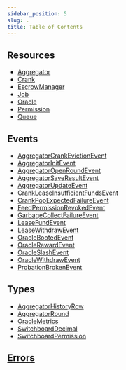 ```yaml
---
sidebar_position: 5
slug: .
title: Table of Contents
---
```


## Resources

- [Aggregator](/aptos/idl/resources/Aggregator)
- [Crank](/aptos/idl/resources/Crank)
- [EscrowManager](/aptos/idl/resources/EscrowManager)
- [Job](/aptos/idl/resources/Job)
- [Oracle](/aptos/idl/resources/Oracle)
- [Permission](/aptos/idl/resources/Permission)
- [Queue](/aptos/idl/resources/Queue)

## Events

- [AggregatorCrankEvictionEvent](/aptos/idl/events/AggregatorCrankEvictionEvent)
- [AggregatorInitEvent](/aptos/idl/events/AggregatorInitEvent)
- [AggregatorOpenRoundEvent](/aptos/idl/events/AggregatorOpenRoundEvent)
- [AggregatorSaveResultEvent](/aptos/idl/events/AggregatorSaveResultEvent)
- [AggregatorUpdateEvent](/aptos/idl/events/AggregatorUpdateEvent)
- [CrankLeaseInsufficientFundsEvent](/aptos/idl/events/CrankLeaseInsufficientFundsEvent)
- [CrankPopExpectedFailureEvent](/aptos/idl/events/CrankPopExpectedFailureEvent)
- [FeedPermissionRevokedEvent](/aptos/idl/events/FeedPermissionRevokedEvent)
- [GarbageCollectFailureEvent](/aptos/idl/events/GarbageCollectFailureEvent)
- [LeaseFundEvent](/aptos/idl/events/LeaseFundEvent)
- [LeaseWithdrawEvent](/aptos/idl/events/LeaseWithdrawEvent)
- [OracleBootedEvent](/aptos/idl/events/OracleBootedEvent)
- [OracleRewardEvent](/aptos/idl/events/OracleRewardEvent)
- [OracleSlashEvent](/aptos/idl/events/OracleSlashEvent)
- [OracleWithdrawEvent](/aptos/idl/events/OracleWithdrawEvent)
- [ProbationBrokenEvent](/aptos/idl/events/ProbationBrokenEvent)

## Types

- [AggregatorHistoryRow](/aptos/idl/types/AggregatorHistoryRow)
- [AggregatorRound](/aptos/idl/types/AggregatorRound)
- [OracleMetrics](/aptos/idl/types/OracleMetrics)
- [SwitchboardDecimal](/aptos/idl/types/SwitchboardDecimal)
- [SwitchboardPermission](/aptos/idl/types/SwitchboardPermission)

## [Errors](/aptos/idl/errors)
